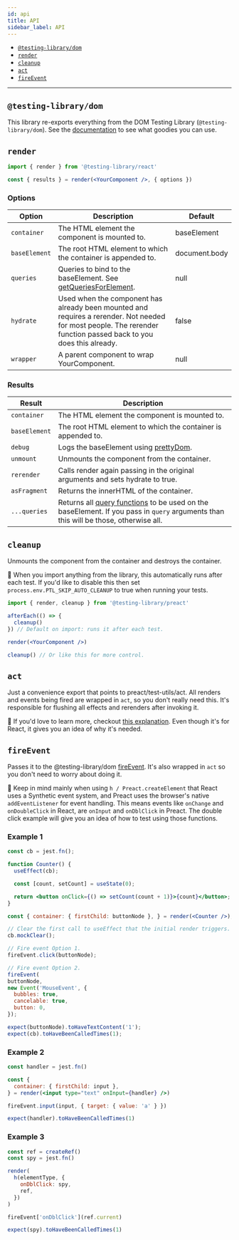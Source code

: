 ```yaml
---
id: api
title: API
sidebar_label: API
---
```


- [`@testing-library/dom`](#testing-library-dom)
- [`render`](#render)
- [`cleanup`](#cleanup)
- [`act`](#act)
- [`fireEvent`](#fireevent)

---

## `@testing-library/dom`

This library re-exports everything from the DOM Testing Library
(`@testing-library/dom`). See the
[documentation](dom-testing-library/api-queries.mdx) to see what goodies you can
use.

## `render`

```jsx
import { render } from '@testing-library/react'

const { results } = render(<YourComponent />, { options })
```

### Options

| Option        | Description                                                                                                                                                       | Default       |
| ------------- | ----------------------------------------------------------------------------------------------------------------------------------------------------------------- | ------------- |
| `container`   | The HTML element the component is mounted to.                                                                                                                     | baseElement   |
| `baseElement` | The root HTML element to which the container is appended to.                                                                                                      | document.body |
| `queries`     | Queries to bind to the baseElement. See [getQueriesForElement](dom-testing-library/api-helpers.mdx#within-and-getqueriesforelement-apis).                         | null          |
| `hydrate`     | Used when the component has already been mounted and requires a rerender. Not needed for most people. The rerender function passed back to you does this already. | false         |
| `wrapper`     | A parent component to wrap YourComponent.                                                                                                                         | null          |

### Results

| Result        | Description                                                                                                                                                                |
| ------------- | -------------------------------------------------------------------------------------------------------------------------------------------------------------------------- |
| `container`   | The HTML element the component is mounted to.                                                                                                                              |
| `baseElement` | The root HTML element to which the container is appended to.                                                                                                               |
| `debug`       | Logs the baseElement using [prettyDom](dom-testing-library/api-helpers.mdx#prettydom).                                                                                     |
| `unmount`     | Unmounts the component from the container.                                                                                                                                 |
| `rerender`    | Calls render again passing in the original arguments and sets hydrate to true.                                                                                             |
| `asFragment`  | Returns the innerHTML of the container.                                                                                                                                    |
| `...queries`  | Returns all [query functions](dom-testing-library/api-queries.mdx) to be used on the baseElement. If you pass in `query` arguments than this will be those, otherwise all. |

## `cleanup`

Unmounts the component from the container and destroys the container.

📝 When you import anything from the library, this automatically runs after each
test. If you'd like to disable this then set `process.env.PTL_SKIP_AUTO_CLEANUP`
to true when running your tests.

```jsx
import { render, cleanup } from '@testing-library/preact'

afterEach(() => {
  cleanup()
}) // Default on import: runs it after each test.

render(<YourComponent />)

cleanup() // Or like this for more control.
```

## `act`

Just a convenience export that points to preact/test-utils/act. All renders and
events being fired are wrapped in `act`, so you don't really need this. It's
responsible for flushing all effects and rerenders after invoking it.

📝 If you'd love to learn more, checkout
[this explanation](https://github.com/threepointone/react-act-examples/blob/master/sync.md).
Even though it's for React, it gives you an idea of why it's needed.

## `fireEvent`

Passes it to the @testing-library/dom
[fireEvent](dom-testing-library/api-events.mdx). It's also wrapped in `act` so
you don't need to worry about doing it.

📝 Keep in mind mainly when using `h / Preact.createElement` that React uses a
Synthetic event system, and Preact uses the browser's native `addEventListener`
for event handling. This means events like `onChange` and `onDoubleClick` in
React, are `onInput` and `onDblClick` in Preact. The double click example will
give you an idea of how to test using those functions.

### Example 1

```jsx
const cb = jest.fn();

function Counter() {
  useEffect(cb);

  const [count, setCount] = useState(0);

  return <button onClick={() => setCount(count + 1)}>{count}</button>;
}

const { container: { firstChild: buttonNode }, } = render(<Counter />);

// Clear the first call to useEffect that the initial render triggers.
cb.mockClear();

// Fire event Option 1.
fireEvent.click(buttonNode);

// Fire event Option 2.
fireEvent(
buttonNode,
new Event('MouseEvent', {
  bubbles: true,
  cancelable: true,
  button: 0,
});

expect(buttonNode).toHaveTextContent('1');
expect(cb).toHaveBeenCalledTimes(1);
```

### Example 2

```jsx
const handler = jest.fn()

const {
  container: { firstChild: input },
} = render(<input type="text" onInput={handler} />)

fireEvent.input(input, { target: { value: 'a' } })

expect(handler).toHaveBeenCalledTimes(1)
```

### Example 3

```jsx
const ref = createRef()
const spy = jest.fn()

render(
  h(elementType, {
    onDblClick: spy,
    ref,
  })
)

fireEvent['onDblClick'](ref.current)

expect(spy).toHaveBeenCalledTimes(1)
```
